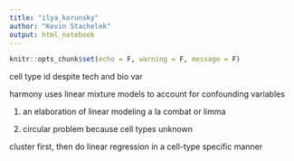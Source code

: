 ```yaml
---
title: "ilya_korunsky"
author: "Kevin Stachelek"
output: html_notebook
---
```


```r
knitr::opts_chunk$set(echo = F, warning = F, message = F)
```

cell type id despite tech and bio var

harmony uses linear mixture models to account for confounding variables

1. an elaboration of linear modeling a la combat or limma

2. circular problem because cell types unknown 

cluster first, then do linear regression in a cell-type specific manner 


